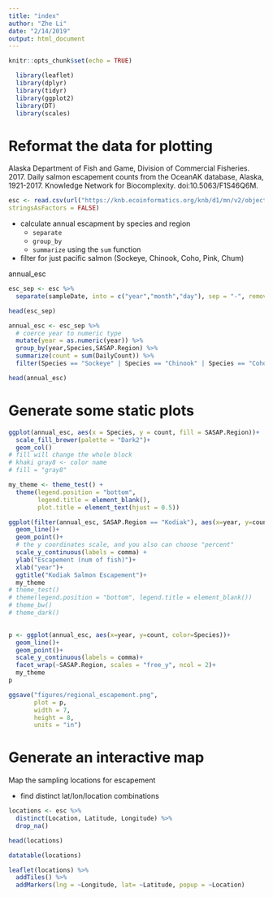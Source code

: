 ```yaml
---
title: "index"
author: "Zhe Li"
date: "2/14/2019"
output: html_document
---
```


```r
knitr::opts_chunk$set(echo = TRUE)
```

```r
  library(leaflet)
  library(dplyr)
  library(tidyr)
  library(ggplot2)
  library(DT)
  library(scales)
```

# Reformat the data for plotting

Alaska Department of Fish and Game, Division of Commercial Fisheries. 2017. Daily salmon escapement counts from the OceanAK database, Alaska, 1921-2017. Knowledge Network for Biocomplexity. doi:10.5063/F1S46Q6M. 

```r
esc <- read.csv(url("https://knb.ecoinformatics.org/knb/d1/mn/v2/object/urn%3Auuid%3Af119a05b-bbe7-4aea-93c6-85434dcb1c5e", method = "libcurl"),
stringsAsFactors = FALSE)
```

* calculate annual escapment by species and region
    + `separate`
    + `group_by`
    + `summarize` using the `sum` function 
* filter for just pacific salmon (Sockeye, Chinook, Coho, Pink, Chum)

annual_esc 

```r
esc_sep <- esc %>%
  separate(sampleDate, into = c("year","month","day"), sep = "-", remove = F)

head(esc_sep)
```

```r
annual_esc <- esc_sep %>%
  # coerce year to numeric type
  mutate(year = as.numeric(year)) %>%
  group_by(year,Species,SASAP.Region) %>%
  summarize(count = sum(DailyCount)) %>%
  filter(Species == "Sockeye" | Species == "Chinook" | Species == "Coho" | Species == "Pink" | Species == "Chum") 

head(annual_esc)
```

# Generate some static plots 

```r
ggplot(annual_esc, aes(x = Species, y = count, fill = SASAP.Region))+
  scale_fill_brewer(palette = "Dark2")+
  geom_col()
# fill will change the whole block 
# khaki gray8 <- color name 
# fill = "gray8"
```

```r
my_theme <- theme_test() +
  theme(legend.position = "bottom", 
        legend.title = element_blank(),
        plot.title = element_text(hjust = 0.5))
```


```r
ggplot(filter(annual_esc, SASAP.Region == "Kodiak"), aes(x=year, y=count, color=Species))+
  geom_line()+
  geom_point()+
  # the y coordinates scale, and you also can choose "percent"
  scale_y_continuous(labels = comma) + 
  ylab("Escapement (num of fish)")+
  xlab("year")+
  ggtitle("Kodiak Salmon Escapement")+
  my_theme
# theme_test()
# theme(legend.position = "bottom", legend.title = element_blank())
# theme_bw()
# theme_dark()
  
```

```r
p <- ggplot(annual_esc, aes(x=year, y=count, color=Species))+
  geom_line()+
  geom_point()+
  scale_y_continuous(labels = comma)+ 
  facet_wrap(~SASAP.Region, scales = "free_y", ncol = 2)+ 
  my_theme
p

ggsave("figures/regional_escapement.png",
       plot = p,
       width = 7,
       height = 8,
       units = "in")
```


# Generate an interactive map

Map the sampling locations for escapement



* find distinct lat/lon/location combinations

```r
locations <- esc %>%
  distinct(Location, Latitude, Longitude) %>%
  drop_na()

head(locations)
```

```r
datatable(locations)
```

```r
leaflet(locations) %>%
  addTiles() %>%
  addMarkers(lng = ~Longitude, lat= ~Latitude, popup = ~Location)
```





